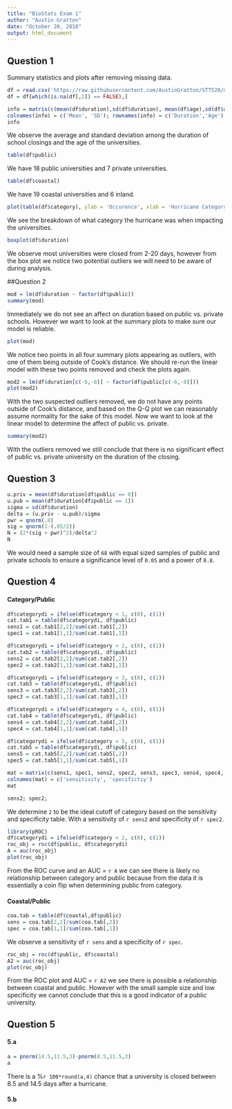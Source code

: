 ---
title: "BioStats Exam 1"
author: "Austin Gratton"
date: "October 20, 2018"
output: html_document
---

## Question 1

Summary statistics and plots after removing missing data.

```{r}
df = read.csv('https://raw.githubusercontent.com/AustinGratton/STT520/master/Exam1data-1.csv')
df = df[which(is.na(df[,2]) == FALSE),]

info = matrix(c(mean(df$duration),sd(df$duration), mean(df$age),sd(df$age)), nrow = 2)
colnames(info) = c('Mean', 'SD'); rownames(info) = c('Duration','Age')
info
```

We observe the average and standard deviation among the duration of school closings and the age of the universities.

``` {r}
table(df$public)
```

We have 18 public universities and 7 private universities.

``` {r}
table(df$coastal)
```

We have 19 coastal universities and 6 inland.

``` {r}
plot(table(df$category), ylab = 'Occurence', xlab = 'Hurricane Category')
```

We see the breakdown of what category the hurricane was when impacting the universities.

``` {r}
boxplot(df$duration)
```

We observe most universities were closed from 2-20 days, however from the box plot we notice two potential outliers we will need to be aware of during analysis.

##Question 2

``` {r}
mod = lm(df$duration ~ factor(df$public))
summary(mod)
```

Immediately we do not see an affect on duration based on public vs. private schools. However we want to look at the summary plots to make sure our model is reliable.

```{r}
plot(mod)
```

We notice two points in all four summary plots appearing as outliers, with one of them being outside of Cook's distance. We should re-run the linear model with these two points removed and check the plots again.

``` {r}
mod2 = lm(df$duration[c(-6,-8)] ~ factor(df$public[c(-6,-8)]))
plot(mod2)
```

With the two suspected outliers removed, we do not have any points outside of Cook's distance, and based on the Q-Q plot we can reasonably assume normality for the sake of this model. Now we want to look at the linear model to determine the affect of public vs. private.

``` {r}
summary(mod2)
```

With the outliers removed we still conclude that there is no significant effect of public vs. private university on the duration of the closing.

## Question 3

``` {r}
u.priv = mean(df$duration[df$public == 0])
u.pub = mean(df$duration[df$public == 1])
sigma = sd(df$duration)
delta = (u.priv - u.pub)/sigma
pwr = qnorm(.8)
sig = qnorm(1-(.05/2))
N = (2*(sig + pwr)^2)/delta^2
N
```

We would need a sample size of `68` with equal sized samples of public and private schools to ensure a significance level of `0.05` and a power of `0.8`.

## Question 4

#### Category/Public

``` {r}
df$categorydi = ifelse(df$category < 1, c(0), c(1))
cat.tab1 = table(df$categorydi, df$public)
sens1 = cat.tab1[2,2]/sum(cat.tab1[,2])
spec1 = cat.tab1[1,1]/sum(cat.tab1[,1])

df$categorydi = ifelse(df$category < 2, c(0), c(1))
cat.tab2 = table(df$categorydi, df$public)
sens2 = cat.tab2[2,2]/sum(cat.tab2[,2])
spec2 = cat.tab2[1,1]/sum(cat.tab2[,1])

df$categorydi = ifelse(df$category < 3, c(0), c(1))
cat.tab3 = table(df$categorydi, df$public)
sens3 = cat.tab3[2,2]/sum(cat.tab3[,2])
spec3 = cat.tab3[1,1]/sum(cat.tab3[,1])

df$categorydi = ifelse(df$category < 4, c(0), c(1))
cat.tab4 = table(df$categorydi, df$public)
sens4 = cat.tab4[2,2]/sum(cat.tab4[,2])
spec4 = cat.tab4[1,1]/sum(cat.tab4[,1])

df$categorydi = ifelse(df$category < 5, c(0), c(1))
cat.tab5 = table(df$categorydi, df$public)
sens5 = cat.tab5[2,2]/sum(cat.tab5[,2])
spec5 = cat.tab5[1,1]/sum(cat.tab5[,1])

mat = matrix(c(sens1, spec1, sens2, spec2, sens3, spec3, sens4, spec4, sens5, spec5), ncol = 2, byrow = TRUE)
colnames(mat) = c('sensitivity', 'specifictiy')
mat

sens2; spec2;
```

We determine `2` to be the ideal cutoff of category based on the sensitivity and specificity table. With a sensitivity of `r sens2` and specificity of `r spec2`.

``` {r}
library(pROC)
df$categorydi = ifelse(df$category < 2, c(0), c(1))
roc_obj = roc(df$public, df$categorydi)
A = auc(roc_obj)
plot(roc_obj)
```

From the ROC curve and an AUC = `r A` we can see there is likely no relationship between category and public because from the data it is essentially a coin flip when determining public from category.

#### Coastal/Public

``` {r}
coa.tab = table(df$coastal,df$public)
sens = coa.tab[2,2]/sum(coa.tab[,2])
spec = coa.tab[1,1]/sum(coa.tab[,1])
```

We observe a sensitivity of `r sens` and a specificity of `r spec`.

``` {r}
roc_obj = roc(df$public, df$coastal)
A2 = auc(roc_obj)
plot(roc_obj)
```

From the ROC plot and AUC = `r A2` we see there is possible a relationship between coastal and public. However with the small sample size and low specificity we cannot conclude that this is a good indicator of a public university.

## Question 5

#### 5.a

``` {r}
a = pnorm(14.5,11.5,3)-pnorm(8.5,11.5,3)
a
```
There is a \%`r 100*round(a,4)` chance that a university is closed between 8.5 and 14.5 days after a hurricane.

#### 5.b








